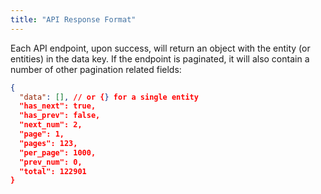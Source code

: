 ```yaml
---
title: "API Response Format"
---
```


Each API endpoint, upon success, will return an object with the entity (or
entities) in the data key. If the endpoint is paginated, it will also contain a
number of other pagination related fields:

```json
{
  "data": [], // or {} for a single entity
  "has_next": true,
  "has_prev": false,
  "next_num": 2,
  "page": 1,
  "pages": 123,
  "per_page": 1000,
  "prev_num": 0,
  "total": 122901
}
```
